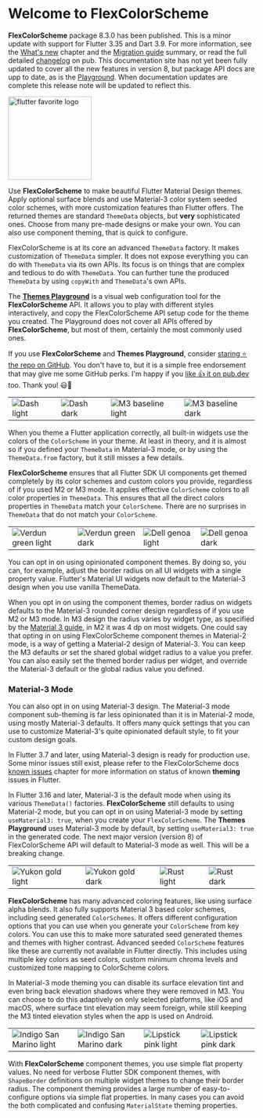 # Welcome to FlexColorScheme

<Info>**FlexColorScheme** package 8.3.0 has been published. This is a minor update with support for Flutter 3.35 and Dart 3.9. For more information, see the [What's new](/whats_new) chapter and the [Migration guide](/migrating) summary, or read the full detailed [changelog](https://pub.dev/packages/flex_color_scheme/changelog) on pub. This documentation site has not yet been fully updated to cover all the new features in version 8, but package API docs are upp to date, as is the [Playground](https://rydmike.com/flexcolorscheme/themesplayground-latest/). When documentation updates are complete this release note will be updated to reflect this.</Info>

[<img src="https://raw.githubusercontent.com/rydmike/flex_color_scheme_docs/master/docs/images/flutter-favorite-logo.png?" alt="flutter favorite logo" width="170"/>](https://docs.flutter.dev/development/packages-and-plugins/favorites)

Use **FlexColorScheme** to make beautiful Flutter Material Design themes. Apply optional surface blends and use Material-3 color system seeded color schemes, with more customization features than Flutter offers. The returned themes are standard `ThemeData` objects, but **very** sophisticated ones. Choose from many pre-made designs or make your own. You can also use component theming, that is quick to configure.

FlexColorScheme is at its core an advanced `ThemeData` factory. It makes customization of `ThemeData` simpler. It does not expose everything you can do with `ThemeData` via its own APIs. Its focus is on things that are complex and tedious to do with `ThemeData`. You can further tune the produced `ThemeData` by using `copyWith` and `ThemeData`'s own APIs.

The [**Themes Playground**](https://docs.flexcolorscheme.com/playground) is a visual web configuration tool for the **FlexColorScheme** API. It allows you to play with different styles interactively, and copy the FlexColorScheme API setup code for the theme you created. The Playground does not cover all APIs offered by **FlexColorScheme**, but most of them, certainly the most commonly used ones.

<Info>If you use **FlexColorScheme** and **Themes Playground**, consider [staring ⭐️ the repo on GitHub](https://github.com/rydmike/flex_color_scheme). You don't have to, but it is a simple free endorsement that may give me some GitHub perks. I'm happy if you [like 👍 it on pub.dev](https://pub.dev/packages/flex_color_scheme) too. Thank you! 😃🙏</Info>

<table>
  <tr>
    <td><Image src="https://raw.githubusercontent.com/rydmike/flex_color_scheme_docs/master/docs/images/fcs-v5-l-37.png" zoom alt="Dash light" /> </td>
    <td><Image src="https://raw.githubusercontent.com/rydmike/flex_color_scheme_docs/master/docs/images/fcs-v5-d-37.png" zoom alt="Dash dark" /> </td>
    <td><Image src="https://raw.githubusercontent.com/rydmike/flex_color_scheme_docs/master/docs/images/fcs-v5-l-38.png" zoom alt="M3 baseline light" /> </td>
    <td><Image src="https://raw.githubusercontent.com/rydmike/flex_color_scheme_docs/master/docs/images/fcs-v5-d-38.png" zoom alt="M3 baseline dark" /> </td>
  </tr>
</table>

When you theme a Flutter application correctly, all built-in widgets use the colors of the `ColorScheme` in your theme. At least in theory, and it is almost so if you defined your `ThemeData` in Material-3 mode, or by using the `ThemeData.from` factory, but it still misses a few details.

**FlexColorScheme** ensures that all Flutter SDK UI components get themed completely by its color schemes and custom colors you provide, regardless of if you used M2 or M3 mode. It applies effective `ColorScheme` colors to all color properties in `ThemeData`. This ensures that all the direct colors properties in `ThemeData` match your `ColorScheme`. There are no surprises in `ThemeData` that do not match your `ColorScheme`.

<table>
  <tr>
    <td><Image src="https://raw.githubusercontent.com/rydmike/flex_color_scheme_docs/master/docs/images/fcs-v5-l-39.png" zoom alt="Verdun green light" /> </td>
    <td><Image src="https://raw.githubusercontent.com/rydmike/flex_color_scheme_docs/master/docs/images/fcs-v5-d-39.png" zoom alt="Verdun green dark" /> </td>
    <td><Image src="https://raw.githubusercontent.com/rydmike/flex_color_scheme_docs/master/docs/images/fcs-v5-l-40.png" zoom alt="Dell genoa light" /> </td>
    <td><Image src="https://raw.githubusercontent.com/rydmike/flex_color_scheme_docs/master/docs/images/fcs-v5-d-40.png" zoom alt="Dell genoa dark" /> </td>
  </tr>
</table>

You can opt in on using opinionated component themes. By doing so, you can, for example, adjust the border radius on all UI widgets with a single property value. Flutter's Material UI widgets now default to the Material-3 design when you use vanilla ThemeData.

When you opt in on using the component themes, border radius on widgets defaults to the Material-3 rounded corner design regardless of if you use M2 or M3 mode. In M3 design the radius varies by widget type, as specified by the [Material 3 guide](https://m3.material.io/), in M2 it was 4 dp on most widgets. One could say that opting in on using FlexColorScheme component themes in Material-2 mode, is a way of getting a Material-2 design of Material-3. You can keep the M3 defaults or set the shared global widget radius to a value you prefer. You can also easily set the themed border radius per widget, and override the Material-3 default or the global radius value you defined.

### Material-3 Mode

You can also opt in on using Material-3 design. The Material-3 mode component sub-theming is far less opinionated than it is in Material-2 mode, using mostly Material-3 defaults. It offers many quick settings that you can use to customize Material-3's quite opinionated default style, to fit your custom design goals.

In Flutter 3.7 and later, using Material-3 design is ready for production use. Some minor issues still exist, please refer to the FlexColorScheme docs [known issues](https://docs.flexcolorscheme.com/known_issues) chapter for more information on status of known **theming** issues in Flutter.

In Flutter 3.16 and later, Material-3 is the default mode when using its various `ThemeData()` factories. **FlexColorScheme** still defaults to using Material-2 mode, but you can opt in on using Material-3 mode by setting `useMaterial3: true`, when you create your `FlexColorScheme`. The **Themes Playground** uses Material-3 mode by default, by setting `useMaterial3: true` in the generated code. The next major version (version 8) of FlexColorScheme API will default to Material-3 mode as well. This will be a breaking change.

<table>
  <tr>
    <td><Image src="https://raw.githubusercontent.com/rydmike/flex_color_scheme_docs/master/docs/images/fcs-v7-l-50.png" zoom alt="Yukon gold light" /> </td>
    <td><Image src="https://raw.githubusercontent.com/rydmike/flex_color_scheme_docs/master/docs/images/fcs-v7-d-50.png" zoom alt="Yukon gold dark" /> </td>
    <td><Image src="https://raw.githubusercontent.com/rydmike/flex_color_scheme_docs/master/docs/images/fcs-v7-l-52.png" zoom alt="Rust light" /> </td>
    <td><Image src="https://raw.githubusercontent.com/rydmike/flex_color_scheme_docs/master/docs/images/fcs-v7-d-52.png" zoom alt="Rust dark" /> </td>
  </tr>
</table>

**FlexColorScheme** has many advanced coloring features, like using surface alpha blends. It also fully supports Material 3 based color schemes, including seed generated `ColorSchemes`. It offers different configuration options that you can use when you generate your `ColorScheme` from key colors. You can use this to make more saturated seed generated themes and themes with higher contrast. Advanced seeded `ColorScheme` features like these are currently not available in Flutter directly. This includes using multiple key colors as seed colors, custom minimum chroma levels and customized tone mapping to ColorScheme colors.

In Material-3 mode theming you can disable its surface elevation tint and even bring back elevation shadows where they were removed in M3. You can choose to do this adaptively on only selected platforms, like iOS and macOS, where surface tint elevation may seem foreign, while still keeping the M3 tinted elevation styles when the app is used on Android.

<table>
  <tr>
    <td><Image src="https://raw.githubusercontent.com/rydmike/flex_color_scheme_docs/master/docs/images/fcs-v7-l-44.png" zoom alt="Indigo San Marino light" /> </td>
    <td><Image src="https://raw.githubusercontent.com/rydmike/flex_color_scheme_docs/master/docs/images/fcs-v7-d-44.png" zoom alt="Indigo San Marino dark" /> </td>
    <td><Image src="https://raw.githubusercontent.com/rydmike/flex_color_scheme_docs/master/docs/images/fcs-v7-l-42.png" zoom alt="Lipstick pink light" /> </td>
    <td><Image src="https://raw.githubusercontent.com/rydmike/flex_color_scheme_docs/master/docs/images/fcs-v7-d-42.png" zoom alt="Lipstick pink dark" /> </td>
  </tr>
</table>

With **FlexColorScheme** component themes, you use simple flat property values. No need for verbose Flutter SDK component themes, with `ShapeBorder` definitions on multiple widget themes to change their border radius. The component theming provides a large number of easy-to-configure options via simple flat properties. In many cases you can avoid the both complicated and confusing `MaterialState` theming properties.


